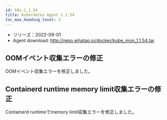 ```yaml
---
id: k8s-1_1_54
title: Kubernetes Agent 1.1.54
toc_max_heading_level: 2
---
```



-   リリーズ：2022-09-01
-   Agent download: http://repo.whatap.io/docker/kube_mon_1.1.54.tar

## OOMイベント収集エラーの修正

OOMイベント収集エラーを修正しました。

## Containerd runtime memory limit収集エラーの修正

Containerd runtimeでmemory limit収集エラーを修正しました。
